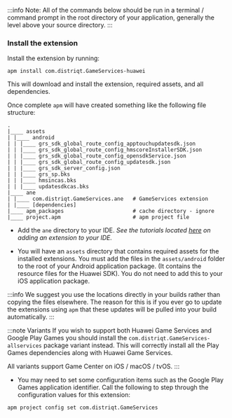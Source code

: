 


:::info 
Note: All of the commands below should be run in a terminal / command prompt in the root directory of your application, generally the level above your source directory.
:::


<SetupAPM />


### Install the extension 

Install the extension by running: 

```
apm install com.distriqt.GameServices-huawei
```

This will download and install the extension, required assets, and all dependencies.

Once complete `apm` will have created something like the following file structure: 

```
.
|____ assets
| |____ android
| | |____ grs_sdk_global_route_config_apptouchupdatesdk.json
| | |____ grs_sdk_global_route_config_hmscoreInstallerSDK.json
| | |____ grs_sdk_global_route_config_opensdkService.json
| | |____ grs_sdk_global_route_config_updatesdk.json
| | |____ grs_sdk_server_config.json
| | |____ grs_sp.bks
| | |____ hmsincas.bks
| | |____ updatesdkcas.bks
|____ ane
| |____ com.distriqt.GameServices.ane	# GameServices extension
| |____ [dependencies]
|____ apm_packages						# cache directory - ignore
|____ project.apm						# apm project file
```

- Add the `ane` directory to your IDE. *See the tutorials located [here](/docs/tutorials/getting-started) on adding an extension to your IDE.*

- You will have an `assets` directory that contains required assets for the installed extensions. 
You must add the files in the `assets/android` folder to the root of your Android application package. 
(It contains the resource files for the Huawei SDK). You do not need to add this to your iOS application package.


:::info
We suggest you use the locations directly in your builds rather than copying the files elsewhere. 
The reason for this is if you ever go to update the extensions using `apm` that these updates will be pulled into your build automatically.
:::


:::note Variants
If you wish to support both Huawei Game Services and Google Play Games you should install the `com.distriqt.GameServices-allservices` package variant instead. 
This will correctly install all the Play Games dependencies along with Huawei Game Services.

All variants support Game Center on iOS / macOS / tvOS.
:::


- You may need to set some configuration items such as the Google Play Games application identifier. Call the following to step through the configuration values for this extension:

```
apm project config set com.distriqt.GameServices
```

